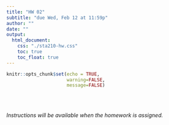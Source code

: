 ```yaml
---
title: "HW 02"
subtitle: "due Wed, Feb 12 at 11:59p"
author: ""
date: ""
output: 
  html_document:
    css: "./sta210-hw.css"
    toc: true
    toc_float: true
---
```


```r
knitr::opts_chunk$set(echo = TRUE,
                      warning=FALSE,
                      message=FALSE)
```

<br><br>

*Instructions will be available when the homework is assigned.*


<!--
# Getting Started

- Go to the sta210-fa19 organization on GitHub ([https://github.com/sta210-fa19](https://github.com/sta210-fa19)). Click on the repo with the prefix **hw-02**. It contains the starter documents you need to complete the lab.
- Clone the repo in RStudio Cloud
- Configure git using the `use_git_config()` function.

## Tips

Here are some tips as you complete HW 02:

- Name your code chunks to make it easier to find them in your Markdown file. Make sure there are no spaces in the code chunk names and the names are not repeated. 
- Periodically knit, commit, and push all the updated documents to GitHub (the more often the better, for example, once per each new task).
- Once you push your changes back you do not need to do anything else to “submit” your work, and you can (and should) push your changes to GitHub multiple times. We will consider the state of your repo at the deadline as the final submission. Therefore, even if you make mistakes along the way, you won't be penalized for them as long as the final state of your work is correct.  

## Packages 

We will use the following packages in this assignment: 

```r
library(tidyverse)
library(broom)
library(knitr) 
```

# Questions

## Part 1: Computations & Concepts

The *Computations & Concepts* section of homework contains short answer questions about the concepts discussed in class. Some of these questions may also require short chunks of code to produce the output needed to answer the question. Answers should be written in complete sentences.

1. Analysis of Variance is used to compare means across multiple groups. Some of the values from an ANOVA table are provided; however, many are missing.

```r
dfw <- 125 # degrees of freedom within (residuals)
dft <- 130 # total degress of freedom
ssw <- 6.486 # sum of squares within (residuals)
sst <- 19.386 # total sum of squares
```

Fill in the missing values from the ANOVA table, and use the code below to display the completed table. 

```r
dfb <- _____ # degrees of freedom between (model)
ssb <- _____ # sum of squares between (model)
msb <- _____  # mean square between
msw <- _____  # mean square within (residuals)
f_stat <- _____  #F -statistic 
p_val <- 1-pf(____, _____, _____)  # F-Statistic, DF1, DF2
```

Use the code below to combine all of the values and print an ANOVA table. You will use this table for the next few questions.

```r
source <- c("Between Groups", "Within Groups", "Total")
df <- c(dfb, dfw,dft)
ss <- c(ssb, ssw, sst)
ms <- c(msb, msw,NA)  
f.statistic <- c(f_stat, NA, NA)
p.value <- c(p_val,NA,NA)

# combine the columns to make a table called "anova"
anova <- bind_cols("Source"=source,"df"=df,"Sum of squares"=ss,
            "Mean square"=ms,"F-statistic"=f.statistic,"p-value"=p.value)

# print the table 
kable(anova) 
```

2. How many observations are in the dataset? How many groups are being compared? 

3. What is the estimate of $\sigma^2$? State the value and its definition, i.e what is quantified by $\sigma^2$. 

4. State the hypotheses for the ANOVA test being shown in this table. You may use "mu" to represent $\mu$. 

5. State your conclusion of the test stated in Question 4, including a brief explanation about how you came to that conclusion. 


## Part 2: Data Analysis

The *Data Analysis* section of homework contains open-ended data analysis questions. Your response should be neatly organized and read as a complete narrative. This means that in addition to addressing the question there should also be exploratory data analysis and an analysis of the model assumptions. In short, these questions should be treated as "mini-projects".

6. In a 1991 study, Allen et. al sought to answer whether the presence of a close friend or pet affected women's stress levels as they completed difficult tasks. To test this, they conducted an experiment in which 45 women were tasked with counting backwards by 13s or 17s under one of three test conditions (`group`):
    - `C`: Control group, Alone
    - `F`: Close friend present
    - `P`: Pet present 
    
To quantify stress level, they measured each woman's heart rate and blood pressure after she completed the task. For today's analysis, we will focus on the heart rate (`heart_rate`). 

Conduct an ANOVA test to test whether there is an association between the presence of a friend or pet and stress level when completing difficult tasks. In your analysis, also include answers to the following: 

- If there is evidence of an effect, use confidence intervals or hypothesis tests to describe which group(s) differ from the others. Be sure to properly account for the multiple comparisons. 
- If there is evidence of an effect, can we conclude that certain conditions cause changes in stress levels of women when completing difficult tasks? Why or why not? 

As usual, be sure to include exploratory data analysis and an analysis of the model assumptions.

# Grading

| **Total** | **60** |
|-------------------------------------------------------------|:--:|
| Questions 1 - 5 | 20 |
| Question 6 | 30 |
| Documents neatly organized (.Rmd and .md files) | 5 |
| Narrative in full sentences and neatly organized| 3 |
| Regular and informative commit messages | 2 |


### References

[Allen, K., Blascovich, J., Tomaka, J., and Kelsey, R., 1991, Presence of Human Friends and Pet Dogs as Moderators of Autonomic Responses to Stress in Women, *Journal of Personality and Social Psychology*, 61: 582-589.](https://search-ebscohost-com.proxy.lib.duke.edu/login.aspx?direct=true&db=pdh&AN=1992-04617-001&site=ehost-live&scope=site)
-->